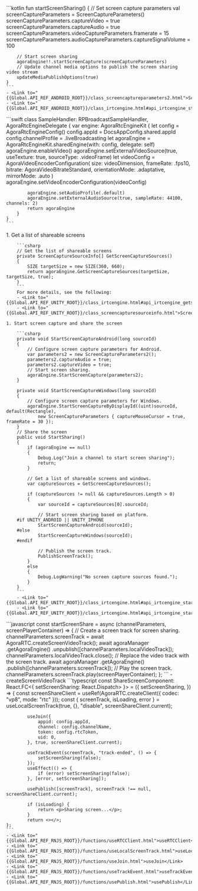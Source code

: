 <PlatformWrapper platform="android">
    ```kotlin
    fun startScreenSharing() {
        // Set screen capture parameters
        val screenCaptureParameters = ScreenCaptureParameters()
        screenCaptureParameters.captureVideo = true
        screenCaptureParameters.captureAudio = true
        screenCaptureParameters.videoCaptureParameters.framerate = 15
        screenCaptureParameters.audioCaptureParameters.captureSignalVolume = 100

        // Start screen sharing
        agoraEngine!!.startScreenCapture(screenCaptureParameters)
        // Update channel media options to publish the screen sharing video stream
        updateMediaPublishOptions(true)
    }    
    ```
    - <Link to="{{Global.API_REF_ANDROID_ROOT}}/class_screencaptureparameters2.html">ScreenCaptureParameters</Link>
    - <Link to="{{Global.API_REF_ANDROID_ROOT}}/class_irtcengine.html#api_irtcengine_startscreencapture">startScreenCapture</Link>
</PlatformWrapper>
<PlatformWrapper platform="ios">
    ```swift
    class SampleHandler: RPBroadcastSampleHandler, AgoraRtcEngineDelegate {
        var engine: AgoraRtcEngineKit {
            let config = AgoraRtcEngineConfig()
            config.appId = DocsAppConfig.shared.appId
            config.channelProfile = .liveBroadcasting
            let agoraEngine = AgoraRtcEngineKit.sharedEngine(with: config, delegate: self)
            agoraEngine.enableVideo()
            agoraEngine.setExternalVideoSource(true, useTexture: true, sourceType: .videoFrame)
            let videoConfig = AgoraVideoEncoderConfiguration(
                size: videoDimension, frameRate: .fps10, bitrate: AgoraVideoBitrateStandard,
                orientationMode: .adaptative, mirrorMode: .auto
            )
            agoraEngine.setVideoEncoderConfiguration(videoConfig)

            agoraEngine.setAudioProfile(.default)
            agoraEngine.setExternalAudioSource(true, sampleRate: 44100, channels: 2)
            return agoraEngine
        }
    }
    ```
</PlatformWrapper>
<PlatformWrapper platform="unity">
    1. Get a list of shareable screens

        ```csharp
        // Get the list of shareable screens
        private ScreenCaptureSourceInfo[] GetScreenCaptureSources()
        {
            SIZE targetSize = new SIZE(360, 660);
            return agoraEngine.GetScreenCaptureSources(targetSize, targetSize, true);
        }
        ```
        For more details, see the following:
        - <Link to="{{Global.API_REF_UNITY_ROOT}}/class_irtcengine.html#api_irtcengine_getscreencapturesources">GetScreenCaptureSources</Link>
        - <Link to="{{Global.API_REF_UNITY_ROOT}}/class_screencapturesourceinfo.html">ScreenCaptureSourceInfo</Link>

    1. Start screen capture and share the screen

        ```csharp
        private void StartScreenCaptureAndroid(long sourceId)
        {
            // Configure screen capture parameters for Android.
            var parameters2 = new ScreenCaptureParameters2();
            parameters2.captureAudio = true;
            parameters2.captureVideo = true;
            // Start screen sharing.
            agoraEngine.StartScreenCapture(parameters2);
        }

        private void StartScreenCaptureWindows(long sourceId)
        {
            // Configure screen capture parameters for Windows.
            agoraEngine.StartScreenCaptureByDisplayId((uint)sourceId, default(Rectangle),
                new ScreenCaptureParameters { captureMouseCursor = true, frameRate = 30 });
        }
        // Share the screen
        public void StartSharing()
        {
            if (agoraEngine == null)
            {
                Debug.Log("Join a channel to start screen sharing");
                return;
            }

            // Get a list of shareable screens and windows.
            var captureSources = GetScreenCaptureSources();

            if (captureSources != null && captureSources.Length > 0)
            {
                var sourceId = captureSources[0].sourceId;

                // Start screen sharing based on platform.
        #if UNITY_ANDROID || UNITY_IPHONE
                StartScreenCaptureAndroid(sourceId);
        #else
                StartScreenCaptureWindows(sourceId);
        #endif

                // Publish the screen track.
                PublishScreenTrack();
            }
            else
            {
                Debug.LogWarning("No screen capture sources found.");
            }
        }
        ```
        - <Link to="{{Global.API_REF_UNITY_ROOT}}/class_irtcengine.html#api_irtcengine_startscreencapturebydisplayid">StartScreenCaptureByDisplayId</Link>
        - <Link to="{{Global.API_REF_UNITY_ROOT}}/class_irtcengine.html#api_irtcengine_startscreencapture">StartScreenCapture</Link>
</PlatformWrapper>
<PlatformWrapper platform="web">
```javascript
    const startScreenShare = async (channelParameters, screenPlayerContainer) => {
        // Create a screen track for screen sharing.
        channelParameters.screenTrack = await AgoraRTC.createScreenVideoTrack();
        await agoraManager
        .getAgoraEngine()
        .unpublish([channelParameters.localVideoTrack]);
        channelParameters.localVideoTrack.close();
        // Replace the video track with the screen track.
        await agoraManager
        .getAgoraEngine()
        .publish([channelParameters.screenTrack]);
        // Play the screen track.
        channelParameters.screenTrack.play(screenPlayerContainer);
    };
```
- <Link to="{{Global.API_REF_WEB_ROOT}}/interfaces/iagorartc.html#createscreenvideotrack">createScreenVideoTrack</Link>
</PlatformWrapper>
<PlatformWrapper platform="react-js">
    ```typescript
    const ShareScreenComponent: React.FC<{ setScreenSharing: React.Dispatch<React.SetStateAction<boolean>> }> = ({
        setScreenSharing,
        }) => {
            const screenShareClient = useRef(AgoraRTC.createClient({ codec: "vp8", mode: "rtc" }));
            const { screenTrack, isLoading, error } = useLocalScreenTrack(true, {}, "disable", screenShareClient.current);
            
            useJoin({
                appid: config.appId,
                channel: config.channelName,
                token: config.rtcToken,
                uid: 0,
            }, true, screenShareClient.current);
            
            useTrackEvent(screenTrack, "track-ended", () => {
                setScreenSharing(false);
            });
            useEffect(() => {
                if (error) setScreenSharing(false);
            }, [error, setScreenSharing]);
            
            usePublish([screenTrack], screenTrack !== null, screenShareClient.current);
            
            if (isLoading) {
                return <p>Sharing screen...</p>;
            }
            return <></>;
    };
    ```
    - <Link to="{{Global.API_REF_RNJS_ROOT}}/functions/useRTCClient.html">useRTCClient</Link>
    - <Link to="{{Global.API_REF_RNJS_ROOT}}/functions/useLocalScreenTrack.html">useLocalScreenTrack</Link>
    - <Link to="{{Global.API_REF_RNJS_ROOT}}/functions/useJoin.html">useJoin</Link>
    - <Link to="{{Global.API_REF_RNJS_ROOT}}/functions/useTrackEvent.html">useTrackEvent</Link>
    - <Link to="{{Global.API_REF_RNJS_ROOT}}/functions/usePublish.html">usePublish</Link>

</PlatformWrapper> 
